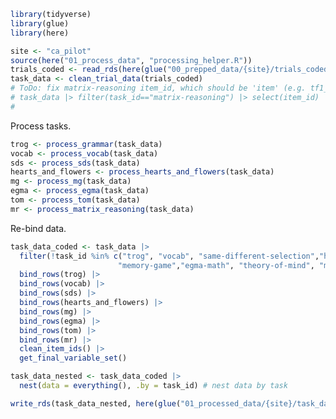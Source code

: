 ```r
library(tidyverse)
library(glue)
library(here)

site <- "ca_pilot"
source(here("01_process_data", "processing_helper.R"))
trials_coded <- read_rds(here(glue("00_prepped_data/{site}/trials_coded.rds")))
task_data <- clean_trial_data(trials_coded)
# ToDo: fix matrix-reasoning item_id, which should be 'item' (e.g. tf1_1_M_ss3), not 'source' MarsIB-CB2-tf1)
# task_data |> filter(task_id=="matrix-reasoning") |> select(item_id) |> distinct()
# 
```

Process tasks. 

```r
trog <- process_grammar(task_data)
vocab <- process_vocab(task_data)
sds <- process_sds(task_data)
hearts_and_flowers <- process_hearts_and_flowers(task_data)
mg <- process_mg(task_data)
egma <- process_egma(task_data)
tom <- process_tom(task_data)
mr <- process_matrix_reasoning(task_data)
```

Re-bind data.

```r
task_data_coded <- task_data |>
  filter(!task_id %in% c("trog", "vocab", "same-different-selection","hearts-and-flowers",
                        "memory-game","egma-math", "theory-of-mind", "matrix-reasoning")) |>
  bind_rows(trog) |> 
  bind_rows(vocab) |>
  bind_rows(sds) |>
  bind_rows(hearts_and_flowers) |>
  bind_rows(mg) |>
  bind_rows(egma) |> 
  bind_rows(tom) |> 
  bind_rows(mr) |>
  clean_item_ids() |>
  get_final_variable_set()

task_data_nested <- task_data_coded |>
  nest(data = everything(), .by = task_id) # nest data by task

write_rds(task_data_nested, here(glue("01_processed_data/{site}/task_data_nested.rds")))
```
